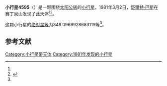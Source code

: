 {{Infobox planet
| bgcolour = #FFFFC0
| name = 4595 Prinz
| symbol = 
| image = 
| caption = 
| discovery = yes
| discovery_ref = 
| discoverer = [[舒爾特·巴斯|舒爾特·巴斯]]
| discovery_site = [[赛丁泉山|赛丁泉山]] 
| discovered = 1981年3月2日
| designations = yes
| mp_name = 
| named_after = 
| alt_names = 
| mp_category = [[主带小行星|主带小行星]]
| orbit_ref = <ref name="a">[http://ssd.jpl.nasa.gov/sbdb.cgi?sstr=4595 4595 Prinz] {{Wayback|url=http://ssd.jpl.nasa.gov/sbdb.cgi?sstr=4595 |date=20210808134151 }}，小行星數據庫瀏覽器（JPL Small-Body Database Browser）－[[美国国家航空航天局|美国国家航空航天局]]喷气推进实验室</ref>
| epoch = 2456400.5 (2013年4月18日更新)
| aphelion = {{convert|2.790232092069114|AU|km|3|abbr=on|lk=out}}
| perihelion = {{convert|2.278417052145816|AU|km|3|abbr=on}}
| semimajor = {{convert|2.534324572107465|AU|km|3|abbr=on}}
| eccentricity = 0.100976616
| period = 1473.64128 [[日|日]]<br />4.03[[儒略年|儒略年]]
| avg_speed = 
| inclination = 8.650296119326814
| asc_node = 219.2241470790747
| mean_anomaly = 
| arg_peri = 348.0969928683119
| satellites = 
| physical_characteristics = yes
| dimensions = 
| mass = 
| density = 
| surface_grav = 
| escape_velocity = 
| sidereal_day = 
| axial_tilt = 
| pole_ecliptic_lat = 
| pole_ecliptic_lon = 
| albedo = 
| temperatures= 
| temp_name1 = 
| mean_temp_1 = 
| max_temp_1 = 
| temp_name2 = 
| max_temp_2 = 
| spectral_type = 
| abs_magnitude = 348.0969928683119
}}

'''小行星4595'''（{{lang-en|4595 Prinz}}）是一颗围绕[[太阳|太阳]][[公转|公转]]的[[小行星|小行星]]。1981年3月2日，[[舒爾特·巴斯|舒爾特·巴斯]]在赛丁泉山发现了此天体<ref name="a" /><ref>{{cite news|title=小行星列表|url=http://cfa-www.harvard.edu/iau/lists/NumberedMPs.txt|accessdate=2013-07-08|newspaper=哈佛大学|archive-date=2008-05-17|archive-url=https://web.archive.org/web/20080517010638/http://cfa-www.harvard.edu/iau/lists/NumberedMPs.txt|dead-url=no}}</ref>。

这颗小行星的[[绝对星等|绝对星等]]为348.0969928683119等<ref name="a" />。

==参考文献==
{{reflist}}
{{Minor Planet Number|[[小行星4594|小行星4594]]|[[小行星4596|小行星4596]]}}

{{小天体}}

[[Category:小行星带天体|Category:小行星带天体]]
[[Category:1981年发现的小行星|Category:1981年发现的小行星]]

{{asteroid-stub}}